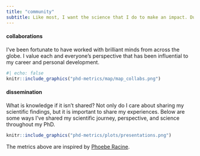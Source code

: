 ```yaml
---
title: "community"
subtitle: Like most, I want the science that I do to make an impact. During my PhD, I gained  perspective through collaborations and sharing my research/scientific journey and highlight this below.
---
```


#### collaborations

I've been fortunate to have worked with brilliant minds from across the globe. I value each and everyone's perspective that has been influential to my career and personal development.

```r
#| echo: false
knitr::include_graphics("phd-metrics/map/map_collabs.png")


```

#### dissemination

What is knowledge if it isn't shared? Not only do I care about sharing my scientific findings, but it is important to share my experiences. Below are some ways I've shared my scientific journey, perspective, and science throughout my PhD.

```r
knitr::include_graphics("phd-metrics/plots/presentations.png")

```

The metrics above are inspired by [Phoebe Racine](https://www.phoeberacine.com/).
